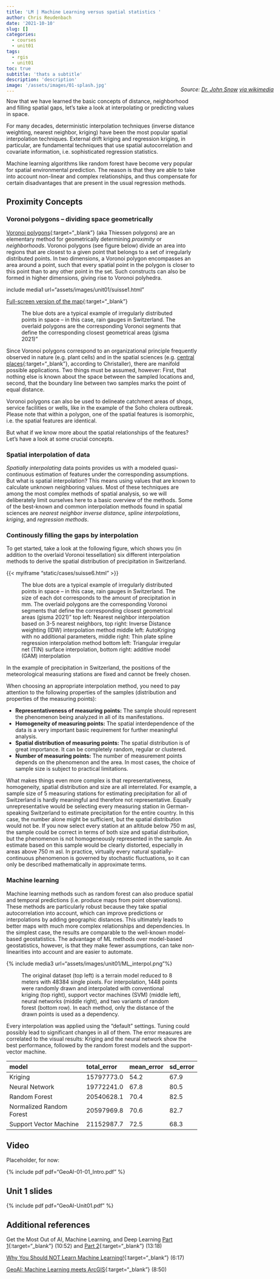 ```yaml
---
title: 'LM | Machine Learning versus spatial statistics '
author: Chris Reudenbach
date: '2021-10-10'
slug: []
categories:
  - courses
  - unit01
tags:
  - rgis
  - unit01
toc: true
subtitle: 'thats a subtitle'
description: 'description'
image: '/assets/images/01-splash.jpg'
---
```

<style>.myDiv {margin-top: -35px;margin-right: -40%; text-align: right;}</style>
<div class="myDiv">
*Source: [Dr. John Snow](https://en.wikipedia.org/wiki/John_Snow) [via wikimedia](https://w.wiki/QtV)*
</div>

Now that we have learned the basic concepts of distance, neighborhood and filling spatial gaps, let's take a look at interpolating or predicting values in space.

For many decades, deterministic interpolation techniques (inverse distance weighting, nearest neighbor, kriging) have been the most popular spatial interpolation techniques. External drift kriging and regression kriging, in particular, are fundamental techniques that use spatial autocorrelation and covariate information, i.e. sophisticated regression statistics.

Machine learning algorithms like random forest have become very popular for spatial environmental prediction. The reason is that they are able to take into account non-linear and complex relationships, and thus compensate for certain disadvantages that are present in the usual regression methods.



## Proximity Concepts

### Voronoi polygons -- dividing space geometrically
[Voronoi polygons](https://en.wikipedia.org/wiki/Voronoi_diagram){:target="_blank"} (aka Thiessen polygons) are an elementary method for geometrically determining *proximity* or *neighborhoods*. Voronoi polygons (see figure below) divide an area into regions that are closest to a given point that belongs to a set of irregularly distributed points. In two dimensions, a Voronoi polygon encompasses an area around a point, such that every spatial point in the polygon is closer to this point than to any other point in the set. Such constructs can also be formed in higher dimensions, giving rise to Voronoi polyhedra.

 include media1 url="assets/images/unit01/suisse1.html" 
 
[Full-screen version of the map]({{ site.baseurl }}/assets/images/unit01/suisse1.html){:target="_blank"} 
<figure>
  <figcaption>The blue dots are a typical example of irregularly distributed points in space -- in this case, rain gauges in Switzerland. The overlaid polygons are the corresponding Voronoi segments that define the corresponding closest geometrical areas (gisma 2021)" </figcaption>
</figure>

Since Voronoi polygons correspond to an organizational principle frequently observed in nature (e.g. plant cells) and in the spatial sciences (e.g. [central places](https://en.wikipedia.org/wiki/Central_place_theory){:target="_blank"}, according to Christaller), there are manifold possible applications. Two things must be assumed, however: First, that nothing else is known about the space between the sampled locations and, second, that the boundary line between two samples marks the point of equal distance.

Voronoi polygons can also be used to delineate catchment areas of shops, service facilities or wells, like in the example of the Soho cholera outbreak. Please note that within a polygon, one of the spatial features is isomorphic, i.e. the spatial features are identical. 

But what if we know more about the spatial relationships of the features? Let's have a look at some crucial concepts.

### Spatial interpolation of data
*Spatially interpolating* data points provides us with a modeled quasi-continuous estimation of features under the corresponding assumptions. But what is spatial interpolation? This means using values that are known to calculate unknown neighboring values. Most of these techniques are among the most complex methods of spatial analysis, so we will deliberately limit ourselves here to a basic overview of the methods. Some of the best-known and common interpolation methods found in spatial sciences are *nearest neighbor* *inverse distance*, *spline interpolations*, *kriging*, and *regression methods*.

### Continously filling the gaps by interpolation
To get started, take a look at the following figure, which shows you (in addition to the overlaid Voronoi tessellation) six different interpolation methods to derive the spatial distribution of precipitation in Switzerland. 



{{< myiframe "static/cases/suisse6.html" >}}



<figure>
  <figcaption>The blue dots are a typical example of irregularly distributed points in space -- in this case, rain gauges in Switzerland. The size of each dot corresponds to the amount of precipitation in mm. The overlaid polygons are the corresponding Voronoi segments that define the corresponding closest geometrical areas (gisma 2021)" 
top left: Nearest neighbor interpolation based on 3-5 nearest neighbors, top right: Inverse Distance weighting (IDW) interpolation method
middle left: AutoKriging with no additional parameters, middle right: Thin plate spline regression interpolation method
bottom left: Triangular irregular net (TIN) surface interpolation, bottom right: additive model (GAM) interpolation 
  </figcaption>
</figure>


In the example of precipitation in Switzerland, the positions of the meteorological measuring stations are fixed and cannot be freely chosen.

When choosing an appropriate interpolation method, you need to pay attention to the following properties of the samples (distribution and properties of the measuring points):

* **Representativeness of measuring points:** The sample should represent the phenomenon being analyzed in all of its manifestations.
* **Homogeneity of measuring points:** The spatial interdependence of the data is a very important basic requirement for further meaningful analysis. 
* **Spatial distribution of measuring points:** The spatial distribution is of great importance. It can be completely random, regular or clustered. 
* **Number of measuring points:** The number of measurement points depends on the phenomenon and the area. In most cases, the choice of sample size is subject to practical limitations.

What makes things even more complex is that representativeness, homogeneity, spatial distribution and size are all interrelated. For example, a sample size of 5 measuring stations for estimating precipitation for all of Switzerland is hardly meaningful and therefore not representative. Equally unrepresentative would be selecting every measuring station in German-speaking Switzerland to estimate  precipitation for the entire country. In this case, the number alone might be sufficient, but the spatial distribution would not be. If you now select every station at an altitude below 750 m asl, the sample could be correct in terms of both size and spatial distribution, but the phenomenon is not homogeneously represented in the sample. An estimate based on this sample would be clearly distorted, especially in areas above 750 m asl. In practice, virtually every natural spatially-continuous phenomenon is governed by stochastic fluctuations, so it can only be described mathematically in approximate terms.


### Machine learning
Machine learning methods such as random forest can also produce spatial and temporal predictions (i.e. produce maps from point observations). 
These methods are particularly robust because they take spatial autocorrelation into account, which can improve predictions or interpolations by adding geographic distances. This ultimately leads to better maps with much more complex relationships and dependencies.
In the simplest case, the results are comparable to the well-known model-based geostatistics. The advantage of ML methods over model-based geostatistics, however, is that they make fewer assumptions, can take non-linearities into account and are easier to automate.

{% include media3 url="assets/images/unit01/ML_interpol.png"%}

<figure>
  <figcaption> The original dataset (top left) is a terrain model reduced to 8 meters with 48384 single pixels. 
For interpolation, 1448 points were randomly drawn and interpolated with conventional kriging (top right), support vector machines (SVM) (middle left), neural networks (middle right), and two variants of random forest (bottom row). In each method, only the distance of the drawn points is used as a dependency.   
  </figcaption>
</figure>

Every interpolation was applied using the "default" settings. Tuning could possibly lead to significant changes in all of them.
The error measures are correlated to the visual results: Kriging and the neural network show the best performance, followed by the random forest models and the support-vector machine.

<table>
 <thead>
  <tr>
   <th style="text-align:left;"> model </th>
   <th style="text-align:left;"> total_error </th>
   <th style="text-align:left;"> mean_error </th>
   <th style="text-align:left;"> sd_error </th>
  </tr>
 </thead>
<tbody>
  <tr>
   <td style="text-align:left;"> Kriging </td>
   <td style="text-align:left;"> 15797773.0 </td>
   <td style="text-align:left;"> 54.2 </td>
   <td style="text-align:left;"> 67.9 </td>
  </tr>
  <tr>
   <td style="text-align:left;"> Neural Network </td>
   <td style="text-align:left;"> 19772241.0 </td>
   <td style="text-align:left;"> 67.8 </td>
   <td style="text-align:left;"> 80.5 </td>
  </tr>
  <tr>
   <td style="text-align:left;"> Random Forest </td>
   <td style="text-align:left;"> 20540628.1 </td>
   <td style="text-align:left;"> 70.4 </td>
   <td style="text-align:left;"> 82.5 </td>
  </tr>
  <tr>
   <td style="text-align:left;"> Normalized Random Forest </td>
   <td style="text-align:left;"> 20597969.8 </td>
   <td style="text-align:left;"> 70.6 </td>
   <td style="text-align:left;"> 82.7 </td>
  </tr>
  <tr>
   <td style="text-align:left;"> Support Vector Machine </td>
   <td style="text-align:left;"> 21152987.7 </td>
   <td style="text-align:left;"> 72.5 </td>
   <td style="text-align:left;"> 68.3 </td>
  </tr>
</tbody>
</table>

## Video
Placeholder, for now:

{% include pdf pdf="GeoAI-01-01_Intro.pdf" %}


## Unit 1 slides

{% include pdf pdf="GeoAI-Unit01.pdf" %}


## Additional references
Get the Most Out of AI, Machine Learning, and Deep Learning [Part 1](https://www.youtube.com/watch?v=KiKjforteXs){:target="_blank"} (10:52) and [Part 2](https://www.youtube.com/watch?v=Ys33AhNDwC4){:target="_blank"} (13:18)

[Why You Should NOT Learn Machine Learning!](https://youtu.be/reY50t2hbuM){:target="_blank"} (6:17)

[GeoAI: Machine Learning meets ArcGIS](https://youtu.be/aKq50YM8a8w){:target="_blank"} (8:50)
